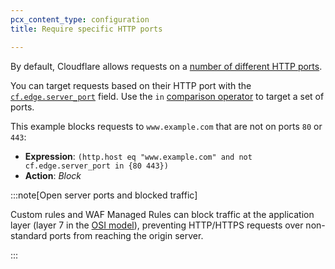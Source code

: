 ```yaml
---
pcx_content_type: configuration
title: Require specific HTTP ports

---
```



By default, Cloudflare allows requests on a [number of different HTTP ports](/fundamentals/reference/network-ports/).

You can target requests based on their HTTP port with the [`cf.edge.server_port`](/ruleset-engine/rules-language/fields/#field-cf-edge-server_port) field. Use the `in` [comparison operator](/ruleset-engine/rules-language/operators/#comparison-operators) to target a set of ports.

This example blocks requests to `www.example.com` that are not on ports `80` or `443`:

- **Expression**: `(http.host eq "www.example.com" and not cf.edge.server_port in {80 443})`
- **Action**: *Block*

:::note[Open server ports and blocked traffic]


<Render file="open-ports-blocked-traffic" />

Custom rules and WAF Managed Rules can block traffic at the application layer (layer 7 in the [OSI model](https://www.cloudflare.com/learning/ddos/glossary/open-systems-interconnection-model-osi/)), preventing HTTP/HTTPS requests over non-standard ports from reaching the origin server.


:::
